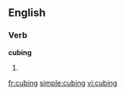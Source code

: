 
==English==

===Verb===
'''cubing'''

# {{present participle of|[[cube]]}}

[[fr:cubing]]
[[simple:cubing]]
[[vi:cubing]]